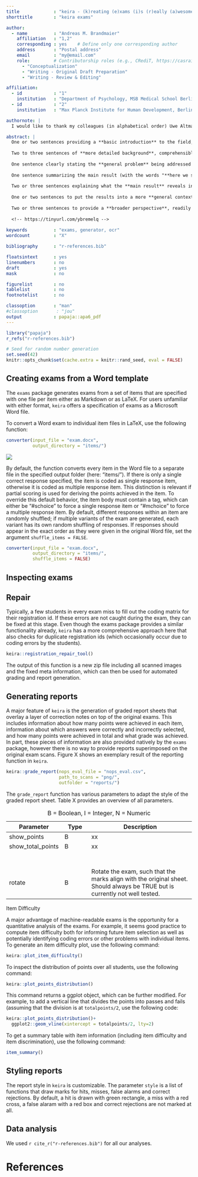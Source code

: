```yaml
---
title             : "keira - (k)reating (e)xams (i)s (r)eally (a)wesome"
shorttitle        : "keira exams"

author: 
  - name          : "Andreas M. Brandmaier"
    affiliation   : "1,2"
    corresponding : yes    # Define only one corresponding author
    address       : "Postal address"
    email         : "my@email.com"
    role:         # Contributorship roles (e.g., CRediT, https://casrai.org/credit/)
      - "Conceptualization"
      - "Writing - Original Draft Preparation"
      - "Writing - Review & Editing"

affiliation:
  - id            : "1"
    institution   : "Department of Psychology, MSB Medical School Berlin, Berlin, Germany"
  - id            : "2"
    institution   : "Max Planck Institute for Human Development, Berlin, Germany"

authornote: |
  I would like to thank my colleagues (in alphabetical order) Uwe Altmann, Miriam Gade,  Lars Michael, and Moritz Petzold for feedback on the package.

abstract: |
  One or two sentences providing a **basic introduction** to the field,  comprehensible to a scientist in any discipline.
  
  Two to three sentences of **more detailed background**, comprehensible  to scientists in related disciplines.
  
  One sentence clearly stating the **general problem** being addressed by  this particular study.
  
  One sentence summarizing the main result (with the words "**here we show**" or their equivalent).
  
  Two or three sentences explaining what the **main result** reveals in direct comparison to what was thought to be the case previously, or how the  main result adds to previous knowledge.
  
  One or two sentences to put the results into a more **general context**.
  
  Two or three sentences to provide a **broader perspective**, readily comprehensible to a scientist in any discipline.
  
  <!-- https://tinyurl.com/ybremelq -->
  
keywords          : "exams, generator, ocr"
wordcount         : "X"

bibliography      : "r-references.bib"

floatsintext      : yes
linenumbers       : no
draft             : yes
mask              : no

figurelist        : no
tablelist         : no
footnotelist      : no

classoption       : "man"
#classoption       : "jou"
output            : papaja::apa6_pdf
---
```


```r
library("papaja")
r_refs("r-references.bib")
```

```r
# Seed for random number generation
set.seed(42)
knitr::opts_chunk$set(cache.extra = knitr::rand_seed, eval = FALSE)
```

## Creating exams from a Word template

The `exams` package generates exams from a set of items that are specified with one file per item either as Markdown or as LaTeX. For users unfamiliar with either format, `keira` offers a specification of exams as a Microsoft Word file.

To convert a Word exam to individual item files in LaTeX, use the following function:

```r
converter(input_file = "exam.docx", 
          output_directory = "items/")
```

![](img/word_screenshot.png)

By default, the function converts every item in the Word file to a separate file in the specified output folder (here: "items/"). If there is only a single correct response specified, the item is coded as single response item, otherwise it is coded as multiple response item. This distinction is relevant if partial scoring is used for deriving the points achieved in the item. To override this default behavior, the item body must contain a tag, which can either be "#schoice" to force a single response item or "#mchoice" to force a multiple response item. By default, different responses within an item are randomly shuffled; if multiple variants of the exam are generated, each variant has its own random shuffling of responses. If responses should appear in the exact order as they were given in the original Word file, set the argument `shuffle_items = FALSE`.

```r
converter(input_file = "exam.docx", 
          output_directory = "items/",
          shuffle_items = FALSE)
```

## Inspecting exams

## Repair

Typically, a few students in every exam miss to fill out the coding matrix for their registration id. If these errors are not caught during the exam, they can be fixed at this stage. Even though the exams package provides a similar functionality already, `keira` has a more comprehensive approach here that also checks for duplicate registration ids (which occasionally occur due to coding errors by the students).

```r
keira::registration_repair_tool()
```

The output of this function is a new zip file including all scanned images and the fixed meta information, which can then be used for automated grading and report generation.

## Generating reports

A major feature of `keira` is the generation of graded report sheets that overlay a layer of correction notes on top of the original exams. This includes information about how many points were achieved in each item, information about which answers were correctly and incorrectly selected, and how many points were achieved in total and what grade was achieved. In part, these pieces of information are also provided natively by the `exams` package, however there is no way to provide reports superimposed on the original exam scans. Figure X shows an exemplary result of the reporting function in `keira`.

```r
keira::grade_report(nops_eval_file = "nops_eval.csv",
                    path_to_scans = "png/",
                    outfolder = "reports/")
```

The `grade_report` function has various parameters to adapt the style of the graded report sheet. Table X provides an overview of all parameters.

| Parameter         | Type | Description                                                                                                                 |
|-----------------|-----------|--------------------------------------------|
| show_points       | B    | xx                                                                                                                          |
| show_total_points | B    | xx                                                                                                                          |
|                   |      |                                                                                                                             |
|                   |      |                                                                                                                             |
|                   |      |                                                                                                                             |
|                   |      |                                                                                                                             |
|                   |      |                                                                                                                             |
|                   |      |                                                                                                                             |
|                   |      |                                                                                                                             |
| rotate            | B    | Rotate the exam, such that the marks align with the original sheet. Should always be TRUE but is currently not well tested. |

: B = Boolean, I = Integer, N = Numeric

Item Difficulty

A major advantage of machine-readable exams is the opportunity for a quantitative analysis of the exams. For example, it seems good practice to compute item difficulty both for informing future item selection as well as potentially identifying coding errors or other problems with individual items. To generate an item difficulty plot, use the following command:

```r
keira::plot_item_difficulty()
```

To inspect the distribution of points over all students, use the following command:

```r
keira::plot_points_distribution()
```

This command returns a ggplot object, which can be further modified. For example, to add a vertical line that divides the points into passes and fails (assuming that the division is at `totalpoints/2`, use the following code:

```r
keira::plot_points_distribution()+
  ggplot2::geom_vline(xintercept = totalpoints/2, lty=2)
```

To get a summary table with item information (including item difficulty and item discrimination), use the following command:

```r
item_summary()
```

## Styling reports

The report style in `keira` is customizable. The parameter `style` is a list of functions that draw marks for hits, misses, false alarms and correct rejections. By default, a hit is drawn with green rectangle, a miss with a red cross, a false alaram with a red box and correct rejections are not marked at all.

## Data analysis

We used `r cite_r("r-references.bib")` for all our analyses.

\newpage

# References

::: {#refs custom-style="Bibliography"}
:::
